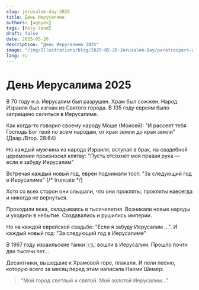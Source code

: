 ```yaml
---
slug: jerusalem-day-2025
title: День Иерусалима
authors: [ageyev]
tags: [holy-land]
draft: false
date: 2025-05-26
description: "День Иерусалима 2025"
image: "/img/Illustrations/blog/2025-05-26-Jerusalem-Day/paratroopers-at-western-wall-1967.jpg"
lang: ru
---
```



# День Иерусалима 2025

В 70 году н.э. Иерусалим был разрушен. Храм был сожжен. Народ Израиля был изгнан из Святого города. В 135 году евреям было запрещено селиться в Иерусалиме.

Как когда-то говорил своему народу Моше (Моисей): "И рассеет тебя Господь Бог твой по всем народам, от края земли до края земли" (Двар./Втор. 28:64)

Но каждый мужчина из народа Израиля, вступая в брак, на свадебной церемонии произносил клятву: "Пусть отсохнет моя правая рука — если я забуду Иерусалим"

Встречая каждый новый год, евреи поднимали тост: "За следующий год в Иерусалиме"
{/* truncate */}

Хотя со всех сторон они слышали, что они прокляты, прокляты навсегда и никогда не вернуться.

Проходили века, складываясь в тысячелетия. Возникали новые народы и уходили в небытие. Создавались и рушились империи.

Но на каждой еврейской свадьбе: "Если я забуду Иерусалим ...". И каждый новый год: "За следующий год в Иерусалиме"

В 1967 году израильские танки 🇮🇱 вошли в Иерусалим. Прошло почти две тысячи лет...

Десантники, вышедшие к Храмовой горе, плакали. И пели песню, которую всего за месяц перед этим написала Наоми Шемер:

> "Мой город светлый и святой. Мой золотой Иерусалим..."

<LiteYouTubeEmbed
    id="aG2s9Sp7tKg"
    title='עפרה חזה - ירושלים של זהב'
    noCookie={false}
/>





